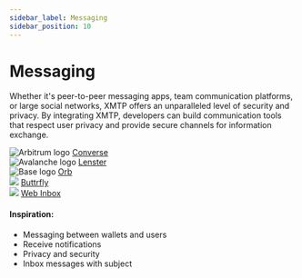 ```yaml
---
sidebar_label: Messaging
sidebar_position: 10
---
```



# Messaging

Whether it's peer-to-peer messaging apps, team communication platforms, or large social networks, XMTP offers an unparalleled level of security and privacy. By integrating XMTP, developers can build communication tools that respect user privacy and provide secure channels for information exchange.

<div class="chain-list">
  <div class="chain-item">
    <img src={converse} style={{ width: "100px" }} alt="Arbitrum logo" />
    <a href="https://getconverse.app//">Converse</a>
  </div>
  <div class="chain-item">
    <img src={lenster} style={{ width: "100px" }} alt="Avalanche logo" />
    <a href="https://lenster.xyz/">Lenster</a>
  </div>
  <div class="chain-item">
    <img src={orb} style={{ width: "100px" }} alt="Base logo" />
    <a href="https://orb.ac/">Orb</a>
  </div>
  <div class="chain-item">
    <img src={buttrfly} style={{ width: "100px" }} />
    <a href="https://buttrfly.app/">Buttrfly</a>
  </div>
  <div class="chain-item">
    <img src={webinbox} style={{ width: "100px" }} />
    <a href="https://xmtp.chat/">Web Inbox</a>
  </div>
</div>

#### Inspiration:

- Messaging between wallets and users
- Receive notifications
- Privacy and security
- Inbox messages with subject
